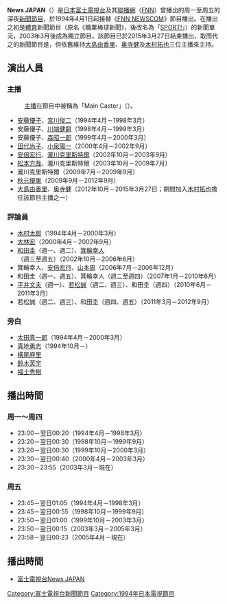 {{電視節目信息框
| 顏色       = 
| 名稱       = News JAPAN
| 原名       = {{lang|ja|ニュースJAPAN}}
| 圖片       = 
| 圖說       = 
| 類型       = 新聞節目
| 原創       = 
| 發展       = 
| 導演       = 
| 主持       = [[大島由香里|大島由香里]]、[[奥寺健|奥寺健]]
| 演出       = 
| 配音       = 
| 旁白       = 
| 主題曲     = 
| 片頭曲     = 
| 片尾曲     = 
| 作曲       = 
| 國家       = 
| 地區       = {{JPN}}
| 語言       = [[日語|日語]]
| 季數       = 
| 系列數     = 
| 集數       = 
| 每集列表   = 
| 執行製片   = 
| 製片人     = 
| 監製       = [[富士電視台|富士電視台]]
| 副製片人   = 
| 共同製片人 = 
| 編審       = 
| 剪輯       = 
| 外景       = 
| 機位       = 
| 每集長     = 
| 頻道       = 
| 電視網     = [[FNN|FNN]]
| 電視臺     = 
| 視頻制式   = 
| 音頻制式   =
| 首播國家   = 
| 首播地區   = 
| 開始       = 1994年4月1日
| 結束       = 
| 晚於       = 
| 早於       = 
| 相關劇集   = 
| 中國大陸名稱 = 
| 臺灣名稱     = 
| 港澳名稱     = 
| 馬新名稱     = 
| 官方網站   = http://www.fujitv.co.jp/b_hp/livenews
| imdb_id    = 
| tv_com_id  = 
}}

'''News JAPAN'''（{{lang-ja|ニュースJAPAN}}）是[[日本|日本]][[富士電視台|富士電視台]]及其[[電視聯播網|聯播網]]（[[FNN|FNN]]）曾播出的周一至周五的深夜[[新聞節目|新聞節目]]，於1994年4月1日起接替《[[FNN_NEWSCOM|FNN NEWSCOM]]》節目播出。在播出之初是[[体育运动|體育]]新聞節目（原名《職業棒球新聞》，後改名為「[[SPORT!|SPORT!]]」）的新聞單元，2003年3月後成為獨立節目。該節目已於2015年3月27日結束播出，取而代之的新聞節目是{{link-ja|明日的新聞|あしたのニュース}}，但依舊維持[[大島由香里|大島由香里]]、[[奥寺健|奥寺健]]及[[木村拓也|木村拓也]]三位主播來主持。

== 演出人員 ==
=== 主播 ===
:[[新聞主播|主播]]在節目中被稱為「Main Caster」（{{lang|ja|メインキャスター}}）。
*[[安藤優子|安藤優子]]、[[宮川俊二|宮川俊二]]（1994年4月－1998年3月）
*安藤優子、[[川端健嗣|川端健嗣]]（1998年4月－1999年3月）
*安藤優子、[[森昭一郎|森昭一郎]]（1999年4月－2000年3月）
*[[田代尚子|田代尚子]]、[[小泉陽一|小泉陽一]]（2000年4月－2002年9月）
*[[安倍宏行|安倍宏行]]、[[瀧川克里斯特爾|瀧川克里斯特爾]]（2002年10月－2003年9月）
*[[松本方哉|松本方哉]]、瀧川克里斯特爾（2003年10月－2009年7月）
*瀧川克里斯特爾（2009年7月－2009年9月）
*[[秋元優里|秋元優里]]（2009年9月－2012年9月）
*[[大島由香里|大島由香里]]、[[奥寺健|奥寺健]]（2012年10月－2015年3月27日；期間加入[[木村拓也|木村拓也]]擔任該節目主播之一）

=== 評論員 ===
*[[木村太郎_(記者)|木村太郎]]（1994年4月－2000年3月）
*[[大林宏_(主播)|大林宏]]（2000年4月－2002年9月）
*[[和田圭|和田圭]]（週一、週二）、[[箕輪幸人|箕輪幸人]]（週三至週五）（2002年10月－2006年6月）
*箕輪幸人、[[安倍宏行|安倍宏行]]、[[山本周|山本周]]（2006年7月－2006年12月）
*和田圭（週一、週五）、箕輪幸人（週二至週四）（2007年1月－2010年6月）
*[[平井文夫|平井文夫]]（週一）、[[若松誠|若松誠]]（週二、週三）、和田圭（週四）（2010年6月－2011年3月）
*若松誠（週二、週三）、和田圭（週四、週五）（2011年3月－2012年9月）

=== 旁白 ===
*[[太田真一郎|太田真一郎]]（1994年4月－2000年3月）
*[[真地勇志|真地勇志]]（1994年10月－）
*[[橫尾麻里|橫尾麻里]]　
*[[鈴木芙宇|鈴木芙宇]]
*[[福士秀樹|福士秀樹]]

== 播出時間 ==
=== 周一～周四 ===
*23:00－翌日00:20（1994年4月－1998年3月）
*23:20－翌日00:30（1998年10月－1999年9月）
*23:20－翌日00:30（1999年10月－2000年3月）
*23:30－翌日00:40（2000年4月－2003年3月）
*23:30－23:55（2003年3月－現在）

=== 周五 ===
*23:45－翌日01:05（1994年4月－1998年3月）
*23:45－翌日00:55（1998年10月－1999年9月）
*23:50－翌日01:00（1999年10月－2003年3月）
*23:50－翌日00:15（2003年3月－2005年3月）
*23:58－翌日00:23（2005年4月－現在）

== 播出時間 ==
* [http://www.fujitv.co.jp/nj 富士電視台News JAPAN]{{Wayback|url=http://www.fujitv.co.jp/nj |date=20161107124338 }}

{{電視節目的變遷|
電視台=[[富士電視台|富士電視台]]|
播放檔次=平日深夜新聞時段|
節目名稱=News JAPAN|
上一節目={{link-ja|FNN NEWSCOM|FNN NEWSCOM}}|
下一節目={{link-ja|明日的新聞|あしたのニュース}}|
}}

[[Category:富士電視台新聞節目|Category:富士電視台新聞節目]]
[[Category:1994年日本電視節目|Category:1994年日本電視節目]]